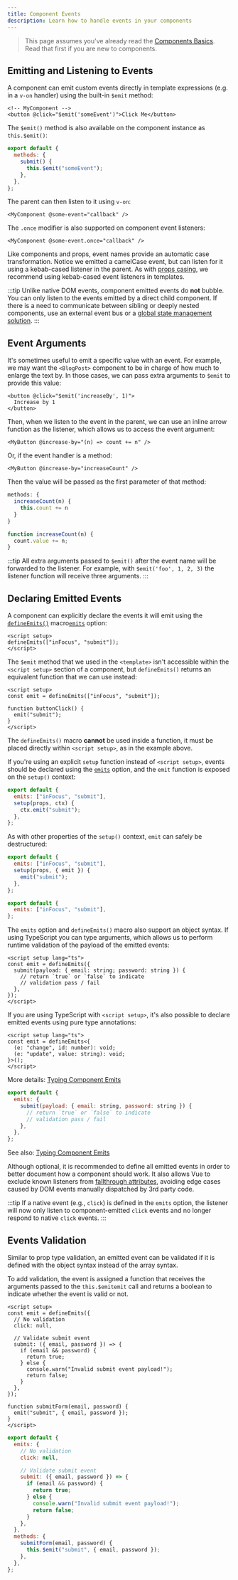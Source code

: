 ```yaml
---
title: Component Events
description: Learn how to handle events in your components
---
```



<RedirectOnHash />

> This page assumes you've already read the [Components Basics](/guide/essentials/component-basics). Read that first if you are new to components.

<div class="options-api">
  <VueSchoolLink
    href="https://vueschool.io/lessons/defining-custom-events-emits"
    title="Free Vue.js Lesson on Defining Custom Events"
  />
</div>

## Emitting and Listening to Events

A component can emit custom events directly in template expressions (e.g. in a `v-on` handler) using the built-in `$emit` method:

```vue-html
<!-- MyComponent -->
<button @click="$emit('someEvent')">Click Me</button>
```

<div class="options-api">

The `$emit()` method is also available on the component instance as `this.$emit()`:

```js
export default {
  methods: {
    submit() {
      this.$emit("someEvent");
    },
  },
};
```

</div>

The parent can then listen to it using `v-on`:

```vue-html
<MyComponent @some-event="callback" />
```

The `.once` modifier is also supported on component event listeners:

```vue-html
<MyComponent @some-event.once="callback" />
```

Like components and props, event names provide an automatic case transformation. Notice we emitted a camelCase event, but can listen for it using a kebab-cased listener in the parent. As with [props casing](/guide/components/props#prop-name-casing), we recommend using kebab-cased event listeners in templates.

:::tip
Unlike native DOM events, component emitted events do **not** bubble. You can only listen to the events emitted by a direct child component. If there is a need to communicate between sibling or deeply nested components, use an external event bus or a [global state management solution](/guide/scaling-up/state-management).
:::

## Event Arguments

It's sometimes useful to emit a specific value with an event. For example, we may want the `<BlogPost>` component to be in charge of how much to enlarge the text by. In those cases, we can pass extra arguments to `$emit` to provide this value:

```vue-html
<button @click="$emit('increaseBy', 1)">
  Increase by 1
</button>
```

Then, when we listen to the event in the parent, we can use an inline arrow function as the listener, which allows us to access the event argument:

```vue-html
<MyButton @increase-by="(n) => count += n" />
```

Or, if the event handler is a method:

```vue-html
<MyButton @increase-by="increaseCount" />
```

Then the value will be passed as the first parameter of that method:

<div class="options-api">

```js
methods: {
  increaseCount(n) {
    this.count += n
  }
}
```

</div>
<div class="composition-api">

```js
function increaseCount(n) {
  count.value += n;
}
```

</div>

:::tip
All extra arguments passed to `$emit()` after the event name will be forwarded to the listener. For example, with `$emit('foo', 1, 2, 3)` the listener function will receive three arguments.
:::

## Declaring Emitted Events

A component can explicitly declare the events it will emit using the <span class="composition-api">[`defineEmits()`](/api/sfc-script-setup#defineprops-defineemits) macro</span><span class="options-api">[`emits`](/api/options-state#emits) option</span>:

<div class="composition-api">

```vue
<script setup>
defineEmits(["inFocus", "submit"]);
</script>
```

The `$emit` method that we used in the `<template>` isn't accessible within the `<script setup>` section of a component, but `defineEmits()` returns an equivalent function that we can use instead:

```vue
<script setup>
const emit = defineEmits(["inFocus", "submit"]);

function buttonClick() {
  emit("submit");
}
</script>
```

The `defineEmits()` macro **cannot** be used inside a function, it must be placed directly within `<script setup>`, as in the example above.

If you're using an explicit `setup` function instead of `<script setup>`, events should be declared using the [`emits`](/api/options-state#emits) option, and the `emit` function is exposed on the `setup()` context:

```js
export default {
  emits: ["inFocus", "submit"],
  setup(props, ctx) {
    ctx.emit("submit");
  },
};
```

As with other properties of the `setup()` context, `emit` can safely be destructured:

```js
export default {
  emits: ["inFocus", "submit"],
  setup(props, { emit }) {
    emit("submit");
  },
};
```

</div>
<div class="options-api">

```js
export default {
  emits: ["inFocus", "submit"],
};
```

</div>

The `emits` option and `defineEmits()` macro also support an object syntax. If using TypeScript you can type arguments, which allows us to perform runtime validation of the payload of the emitted events:

<div class="composition-api">

```vue
<script setup lang="ts">
const emit = defineEmits({
  submit(payload: { email: string; password: string }) {
    // return `true` or `false` to indicate
    // validation pass / fail
  },
});
</script>
```

If you are using TypeScript with `<script setup>`, it's also possible to declare emitted events using pure type annotations:

```vue
<script setup lang="ts">
const emit = defineEmits<{
  (e: "change", id: number): void;
  (e: "update", value: string): void;
}>();
</script>
```

More details: [Typing Component Emits](/guide/typescript/composition-api#typing-component-emits) <sup class="vt-badge ts" />

</div>
<div class="options-api">

```js
export default {
  emits: {
    submit(payload: { email: string, password: string }) {
      // return `true` or `false` to indicate
      // validation pass / fail
    },
  },
};
```

See also: [Typing Component Emits](/guide/typescript/options-api#typing-component-emits) <sup class="vt-badge ts" />

</div>

Although optional, it is recommended to define all emitted events in order to better document how a component should work. It also allows Vue to exclude known listeners from [fallthrough attributes](/guide/components/attrs#v-on-listener-inheritance), avoiding edge cases caused by DOM events manually dispatched by 3rd party code.

:::tip
If a native event (e.g., `click`) is defined in the `emits` option, the listener will now only listen to component-emitted `click` events and no longer respond to native `click` events.
:::

## Events Validation

Similar to prop type validation, an emitted event can be validated if it is defined with the object syntax instead of the array syntax.

To add validation, the event is assigned a function that receives the arguments passed to the <span class="options-api">`this.$emit`</span><span class="composition-api">`emit`</span> call and returns a boolean to indicate whether the event is valid or not.

<div class="composition-api">

```vue
<script setup>
const emit = defineEmits({
  // No validation
  click: null,

  // Validate submit event
  submit: ({ email, password }) => {
    if (email && password) {
      return true;
    } else {
      console.warn("Invalid submit event payload!");
      return false;
    }
  },
});

function submitForm(email, password) {
  emit("submit", { email, password });
}
</script>
```

</div>
<div class="options-api">

```js
export default {
  emits: {
    // No validation
    click: null,

    // Validate submit event
    submit: ({ email, password }) => {
      if (email && password) {
        return true;
      } else {
        console.warn("Invalid submit event payload!");
        return false;
      }
    },
  },
  methods: {
    submitForm(email, password) {
      this.$emit("submit", { email, password });
    },
  },
};
```

</div>
